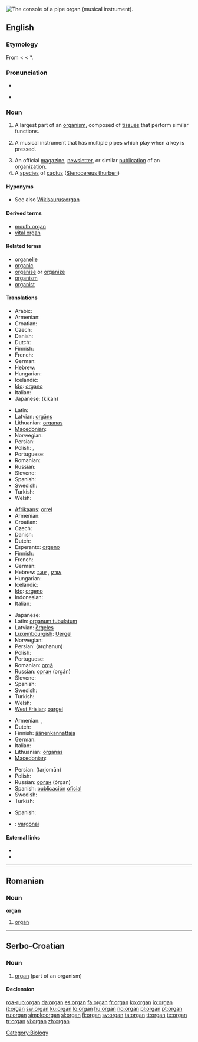 {{wikipedia}}
{{commons|Pipe organ}}
[[Image:Pipe.organ.console.arp.jpg|thumb|right|The console of a pipe organ (musical instrument).]]
{{also|Organ}}
==English==

===Etymology===
From {{etyl|la}} {{term|organum|lang=la}} < {{etyl|grc}} {{term|ὄργανον||an instrument, implement, tool, also an organ of sense or apprehension, an organ of the body, also a musical instrument, an organ|tr=organon|lang=grc|sc=polytonic}} < *{{term||sc=polytonic|ἔργειν|tr=ergein|to work}}.

===Pronunciation===
* {{IPA|'ɔɹ.gɛn}}
* {{audio|en-us-organ.ogg|Audio (US)}}
*: {{rhymes|ɔː(r)ɡən}}

===Noun===
{{en-noun}}

# A largest part of an [[organism]], composed of [[tissue]]s that perform similar functions.
# {{musici}} A musical instrument that has multiple pipes which play when a key is pressed.
# An official [[magazine]], [[newsletter]], or similar [[publication]] of an [[organization]].
# A [[species]] of [[cactus]] ([[w:Stenocereus thurberi|Stenocereus thurberi]])

====Hyponyms====
* See also [[Wikisaurus:organ]]

====Derived terms====
* [[mouth organ]]
* [[vital organ]]

====Related terms====
* [[organelle]]
* [[organic]]
* [[organise]] or [[organize]]
* [[organism]]
* [[organist]]

====Translations====
{{trans-top|part of an organism}}
* Arabic: {{t|ar|عضو|m|tr=`udoo|sc=Arab}}
* Armenian: {{t-|hy|օրգան|tr=òrgan|sc=Armn|xs=Armenian}}
* Croatian: {{t-|hr|organ|m|alt=òrgān}}
* Czech: {{t+|cs|orgán|m}}
* Danish: {{t+|da|organ}}
* Dutch: {{t+|nl|orgaan|n}}
* Finnish: {{t+|fi|elin}}
* French: {{t+|fr|organe|m}}
* German: {{t+|de|Organ|n}}
* Hebrew: {{t+|he|איבר|m|sc=Hebr}}
* Hungarian: {{t+|hu|szerv}}
* Icelandic: {{t+|is|líffæri|n}}
* [[Ido]]: [[organo]]
* Italian: {{t+|it|organo|m}}
* Japanese: {{Jpan|[[器官]]}} (kikan)
{{trans-mid}}
* Latin: {{t-|la|organum|n}}
* Latvian: [[orgāns]] {{m}}
* Lithuanian: [[organas]] {{m}}
* [[Macedonian]]: {{t|mk|орган|m|tr=órgan|sc=Cyrl|xs=Macedonian}}
* Norwegian: {{t+|no|organ}}
* Persian: {{t-|fa|اندام|tr=andām|sc=fa-Arab|xs=Persian}}
* Polish: {{t+|pl|narząd|m}}, {{t+|pl|organ|m}}
* Portuguese: {{t+|pt|órgão}}
* Romanian: {{t-|ro|organ|n}}
* Russian: {{t+|ru|орган|m|tr=órgan|sc=Cyrl}}
* Slovene: {{t+|sl|organ|m}}
* Spanish: {{t+|es|órgano|m}}
* Swedish: {{t+|sv|organ|n}}
* Turkish: {{t+|tr|organ}}
* Welsh: {{t-|cy|organ|m|f|xs=Welsh}}
{{trans-bottom}}

{{trans-top|musical instrument}}
* [[Afrikaans]]: [[orrel]]
* Armenian: {{t-|hy|երգեհոն|tr=ergehon|sc=Armn|xs=Armenian}}
* Croatian: {{t-|hr|orgulje|f|alt=òrgulje}}
* Czech: {{t-|cs|varhany|p}}
* Danish: {{t+|da|orgel|n}}
* Dutch: {{t+|nl|orgel|n}}
* Esperanto: [[orgeno]]
* Finnish: {{t+|fi|urut|p}}
* French: {{t+|fr|orgue|m}}
* German: {{t+|de|Orgel|f}}
* Hebrew: [[:he:אורגן|אורגן]] {{m}}, [[:he:עוגב|עוגב]] {{m}}
* Hungarian: {{t+|hu|orgona}}
* Icelandic: {{t-|is|orgel|n}}
* [[Ido]]: [[orgeno]]
* Indonesian: {{t-|id|organ|xs=Indonesian}}
* Italian: {{t+|it|organo|m}}
{{trans-mid}}
* Japanese: {{t+|ja|オルガン|tr=orugan|sc=Jpan}}
* Latin: [[organum tubulatum]] {{n}}
* Latvian: [[ērģeles]] {{f|p}}
* [[Luxembourgish]]: [[Uergel]]
* Norwegian: {{t-|no|orgel}}
* Persian: {{fa-Arab|[[ارغنون]]}} (arghanun)
* Polish: {{t+|pl|organy|p}}
* Portuguese: {{t+|pt|órgão}}
* Romanian: [[orgă]] {{f}}
* Russian: [[орган]] (orgán) {{m}}
* Slovene: {{t+|sl|orgle|f|p}}
* Spanish: {{t+|es|órgano|m}}
* Swedish: {{t+|sv|orgel|c}}
* Turkish: {{t+|tr|org}}
* Welsh: {{t-|cy|organ|m and f|xs=Welsh}}
* [[West Frisian]]: [[oargel]] {{n}}
{{trans-bottom}}

{{trans-top|magazine, newsletter, or similar publication}}
* Armenian: {{t-|hy|մարմին|tr=marmin|sc=Armn|xs=Armenian}},  {{t-|hy|օրգան|tr=òrgan|sc=Armn|xs=Armenian}}
* Dutch: {{t+|nl|orgaan|n}}
* Finnish: [[äänenkannattaja]]
* German: {{t+|de|Organ|n}}
* Italian: {{t+|it|organo|m}}
* Lithuanian: [[organas]] {{m}}
* [[Macedonian]]: {{t|mk|орган|m|tr=órgan|sc=Cyrl|xs=Macedonian}}
{{trans-mid}}
* Persian: {{fa-Arab|[[ترجمان]]}} (tarjomān)
* Polish: {{t+|pl|organ|m}}
* Russian: [[орган]] (órgan) {{m}}
* Spanish: [[publicación]] [[oficial]] {{f}}
* Swedish: {{t+|sv|organ|n}}
* Turkish: {{t+|tr|organ}}
{{trans-bottom}}

{{trans-top|Species of cactus}}
* Spanish: {{t+|es|órgano|m}}
{{trans-mid}}
{{trans-bottom}}

{{checktrans-top}}
* {{ttbc|Lithuanian}}: [[vargonai]] {{m}}
{{trans-bottom}}

====External links====
* {{R:Webster 1913}}
* {{R:Century 1911}}

[[Category:Biology]]

----

==Romanian==

===Noun===
'''organ''' {{n}}

# [[#English|organ]]

----

==Serbo-Croatian==

===Noun===
{{sh-noun|g=m|head=òrgān|r|орган|о̀рга̄н}}

# [[#English|organ]] (part of an organism)

====Declension====
{{sh-decl-noun
|òrgān|organi
|organa|orgána
|organu|organima
|organ|organe
|organe|organi
|organu|organima
|organom|organima
}}

[[roa-rup:organ]]
[[da:organ]]
[[es:organ]]
[[fa:organ]]
[[fr:organ]]
[[ko:organ]]
[[io:organ]]
[[it:organ]]
[[sw:organ]]
[[ku:organ]]
[[lo:organ]]
[[hu:organ]]
[[no:organ]]
[[pl:organ]]
[[pt:organ]]
[[ru:organ]]
[[simple:organ]]
[[sl:organ]]
[[fi:organ]]
[[sv:organ]]
[[ta:organ]]
[[tt:organ]]
[[te:organ]]
[[tr:organ]]
[[vi:organ]]
[[zh:organ]]
